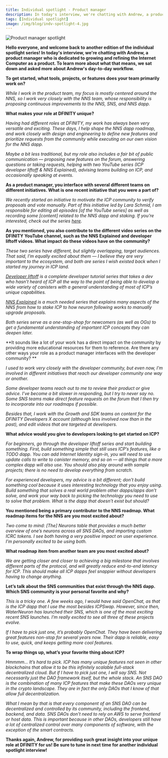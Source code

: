 ```yaml
---
title: Individual spotlight - Product manager
description: In today's interview, we're chatting with Andrew, a product manager who is dedicated to growing and refining the Internet Computer as a product.
tags: [Individual spotlight]
image: /img/blog/indv-spotlight-4.jpg
---
```


![Product manager spotlight](../../static/img/blog/indv-spotlight-4.jpg)

**Hello everyone, and welcome back to another edition of the individual spotlight series! In today's interview, we're chatting with Andrew, a product manager who is dedicated to growing and refining the Internet Computer as a product. To learn more about what that means, we sat down and asked more about Andrew's day-to-day workflow.**

**To get started, what tools, projects, or features does your team primarily work on?**

*While I work in the product team, my focus is mostly centered around the NNS, so I work very closely with the NNS team, whose responsibility is proposing continuous improvements to the NNS, SNS, and NNS dapp.*

**What makes your role at DFINITY unique?**

*Having had different roles at DFINITY, my work has always been very versatile and exciting. These days, I help shape the NNS dapp roadmap, and work closely with design and engineering to define new features and prioritize requests from the community while executing on our own vision for the NNS dapp.*

*Maybe a bit less traditional, but my role also includes a fair bit of public communication — proposing new features on the forum, answering questions or taking requests, helping with two YouTube series (ICP developer liftoff & NNS Explained), advising teams building on ICP, and occasionally speaking at events.*

**As a product manager, you interface with several different teams on different initiatives. What is one recent initiative that you were a part of?**

*We recently started an initiative to motivate the ICP community to verify proposals and vote manually. Part of this initiative led by Lara Schmid, I am responsible for editing all episodes [of the YouTube series] as well as recording some [content] related to the NNS dapp and staking. If you’re interested, check out the series [here](https://www.youtube.com/playlist?list=PLuhDt1vhGcrclxfmztDd6OKE80dnrFmG6).*

**As you mentioned, you also contribute to the different video series on the DFINITY YouTube channel, such as the NNS Explained and developer liftoff videos. What impact do these videos have on the community?**

*These two series have different, but slightly overlapping, target audiences. That said, I’m equally excited about them — I believe they are very important to the ecosystem, and both are series I wish existed back when I started my journey in ICP land.*

*[Developer liftoff](https://www.youtube.com/watch?v=oBUpJ4CqmN0&list=PLuhDt1vhGcrdR2h6nPNylXKS4u8L-efvD&ab_channel=DFINITY) is a complete developer tutorial series that takes a dev who hasn’t heard of ICP all the way to the point of being able to develop a wide variety of canisters with a general understanding of most of ICP’s unique capabilities.*

*[NNS Explained](https://www.youtube.com/watch?v=1uX-fRgvXjU&list=PLuhDt1vhGcrclxfmztDd6OKE80dnrFmG6&ab_channel=DFINITY) is a much needed series that explains many aspects of the NNS from how to stake ICP to how neuron following works to manually upgrade proposals.*

*Both series serve as a one-stop-shop for newcomers (as well as OGs) to get a fundamental understanding of important ICP concepts they can deepen later.*

**It sounds like a lot of your work has a direct impact on the community by providing more educational resources for them to reference. Are there any other ways your role as a product manager interfaces with the developer community? **

*I used to work very closely with the developer community, but even now, I’m involved in different initiatives that reach our developer community one way or another.*

*Some developer teams reach out to me to review their product or give advice. I’ve become a bit slower in responding, but I try to never say no. Some SNS teams make direct feature requests on the forum that I then try to incorporate into our roadmaps if possible.*

*Besides that, I work with the Growth and SDK teams on content for the DFINITY Developers X account (although less involved now than in the past), and edit videos that are targeted at developers.*

**What advice would you give to developers looking to get started on ICP?**

*For beginners, go through the developer liftoff series and start building something. First, build something simple that still uses ICP’s features, like a TODO dapp. You can add Internet Identity sign-in, you will need to use update calls to write to canister memory, and so on — all things that a more complex dapp will also use. You should also play around with sample projects; there is no need to develop everything from scratch.*

*For experienced developers, my advice is a bit different; don’t build something cool because it uses interesting technology that you enjoy using. Build something that solves a real world problem other dapps/apps don’t solve, and work your way back to picking the technology you need to use to solve that problem. What is the dapp that doesn’t exist but should?*

**You mentioned being a primary contributor to the NNS roadmap. What roadmap items for the NNS are you most excited about?**

*Two come to mind: [The] Neurons table that provides a much better overview of one’s neurons across all SNS DAOs, and importing custom ICRC tokens. I see both having a very positive impact on user experience. I’m personally excited to be using both.*

**What roadmap item from another team are you most excited about?**

*We are getting closer and closer to achieving a big milestone that involves different parts of the protocol, and will greatly reduce end-to-end latency for ICP. This should make all ICP dapps feel snappier without developers having to change anything.*

**Let’s talk about the SNS communities that exist through the NNS dapp. Which SNS community is your personal favorite and why?**

*This is a tricky one. A few weeks ago, I would have said OpenChat, as that is the ICP dapp that I use the most besides ICPSwap. However, since then, WaterNeuron has launched their SNS, which is one of the most exciting recent SNS launches. I’m really excited to see all three of these projects evolve.*

*If I have to pick just one, it’s probably OpenChat. They have been delivering great features non-stop for several years now. Their dapp is reliable, easy to use, quick, and keeps getting more cool features.*

**To wrap things up, what’s your favorite thing about ICP?**

*Hmmmm… It’s hard to pick. ICP has many unique features not seen in other blockchains that allow it to be this infinitely scalable full-stack decentralized cloud. But if I have to pick just one, I will say SNS. Not necessarily just the DAO framework itself, but the whole stack. An SNS DAO is the combination of many ICP features that make these DAOs very unique in the crypto landscape. They are in fact the only DAOs that I know of that allow full decentralization.*

*What I mean by that is that every component of an SNS DAO can be decentralized and controlled by its community, including the frontend, backend, and data. SNS DAOs don’t need to rely on AWS to serve frontend or host data. This is important because in other DAOs, developers still have a lot of centralized control over many components of software, with the exception of the smart contracts.*

**Thanks again, Andrew, for providing such great insight into your unique role at DFINITY for us! Be sure to tune in next time for another individual spotlight interview!**

